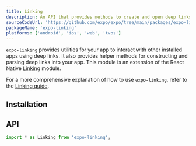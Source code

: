 ```yaml
---
title: Linking
description: An API that provides methods to create and open deep links universally.
sourceCodeUrl: 'https://github.com/expo/expo/tree/main/packages/expo-linking'
packageName: 'expo-linking'
platforms: ['android', 'ios', 'web', 'tvos']
---
```



`expo-linking` provides utilities for your app to interact with other installed apps using deep links. It also provides helper methods for constructing and parsing deep links into your app. This module is an extension of the React Native [Linking](https://reactnative.dev/docs/linking.html) module.

For a more comprehensive explanation of how to use `expo-linking`, refer to the [Linking guide](/guides/linking).

## Installation

<APIInstallSection />

## API

```js
import * as Linking from 'expo-linking';
```

<APISection packageName="expo-linking" apiName="Linking" />
